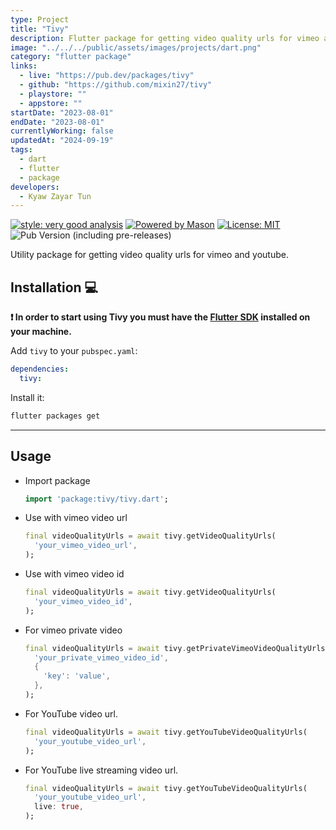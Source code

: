 ---
type: Project
title: "Tivy"
description: Flutter package for getting video quality urls for vimeo and youtube.
image: "../../../public/assets/images/projects/dart.png"
category: "flutter package"
links:
  - live: "https://pub.dev/packages/tivy"
  - github: "https://github.com/mixin27/tivy"
  - playstore: ""
  - appstore: ""
startDate: "2023-08-01"
endDate: "2023-08-01"
currentlyWorking: false
updatedAt: "2024-09-19"
tags:
  - dart
  - flutter
  - package
developers:
  - Kyaw Zayar Tun
---

[![style: very good analysis][very_good_analysis_badge]][very_good_analysis_link]
[![Powered by Mason](https://img.shields.io/endpoint?url=https%3A%2F%2Ftinyurl.com%2Fmason-badge)](https://github.com/felangel/mason)
[![License: MIT][license_badge]][license_link]
![Pub Version (including pre-releases)](https://img.shields.io/pub/v/tivy?style=flat-square&color=3297D1&link=https%3A%2F%2Fpub.dev%2Fpackages%2Ftivy)

Utility package for getting video quality urls for vimeo and youtube.

## Installation 💻

**❗ In order to start using Tivy you must have the [Flutter SDK][flutter_install_link] installed on your machine.**

Add `tivy` to your `pubspec.yaml`:

```yaml
dependencies:
  tivy:
```

Install it:

```sh
flutter packages get
```

---

## Usage

- Import package

  ```dart
  import 'package:tivy/tivy.dart';
  ```

- Use with vimeo video url

  ```dart
  final videoQualityUrls = await tivy.getVideoQualityUrls(
    'your_vimeo_video_url',
  );
  ```

- Use with vimeo video id

  ```dart
  final videoQualityUrls = await tivy.getVideoQualityUrls(
    'your_vimeo_video_id',
  );
  ```

- For vimeo private video

  ```dart
  final videoQualityUrls = await tivy.getPrivateVimeoVideoQualityUrls(
    'your_private_vimeo_video_id',
    {
      'key': 'value',
    },
  );
  ```

- For YouTube video url.

  ```dart
  final videoQualityUrls = await tivy.getYouTubeVideoQualityUrls(
    'your_youtube_video_url',
  );
  ```

- For YouTube live streaming video url.

  ```dart
  final videoQualityUrls = await tivy.getYouTubeVideoQualityUrls(
    'your_youtube_video_url',
    live: true,
  );
  ```

[flutter_install_link]: https://docs.flutter.dev/get-started/install
[license_badge]: https://img.shields.io/badge/license-MIT-blue.svg
[license_link]: https://opensource.org/licenses/MIT
[very_good_analysis_badge]: https://img.shields.io/badge/style-very_good_analysis-B22C89.svg
[very_good_analysis_link]: https://pub.dev/packages/very_good_analysis
